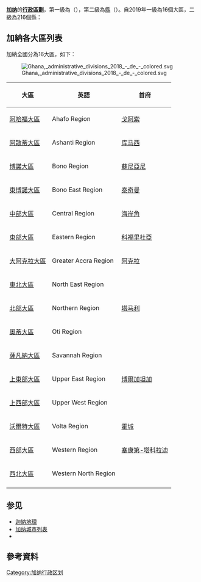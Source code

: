 {{NoteTA
|1=加纳=>zh-tw:迦納;加納=>zh-tw:迦納;
}}
'''[[加纳|加纳]]'''的'''[[行政區劃|行政區劃]]'''，第一級為{{le|大區 (迦納)|Regions of Ghana|大區}}（{{lang-en|Region}}），第二級為[[縣|縣]]（{{lang|en|District}}）。自2019年一級為16個大區，二級為216個縣：

== 加納各大區列表 ==
{{Main|大區 (迦納)}}
加納全國分為16大區，如下：

[[File:Ghana,_administrative_divisions_2018_-_de_-_colored.svg|thumb]]
{| class="wikitable"
! 大區 !! 英語 !! 首府
|-
| [[阿哈福大區|阿哈福大區]] || Ahafo Region || [[戈阿索|戈阿索]]
|-
| [[阿散蒂大區|阿散蒂大區]] || Ashanti Region || [[库马西|库马西]]
|-
| [[博諾大區|博諾大區]] || Bono Region || [[蘇尼亞尼|蘇尼亞尼]]
|-
| [[東博諾大區|東博諾大區]] || Bono East Region || [[泰奇曼|泰奇曼]]
|-
| [[中部大區_(加納)|中部大區]] || Central Region || [[海岸角|海岸角]]
|-
| [[東部大區_(加納)|東部大區]] || Eastern Region || [[科福里杜亞|科福里杜亞]]
|-
| [[大阿克拉大區|大阿克拉大區]] || Greater Accra Region || [[阿克拉|阿克拉]]
|-
| [[東北大區_(加納)|東北大區]] || North East Region || {{le|納萊里古|Nalerigu}}
|-
| [[北部大區_(加納)|北部大區]] || Northern Region || [[塔马利|塔马利]]
|-
| [[奧蒂大區|奧蒂大區]] || Oti Region || {{le|丹拜|Dambai}}
|-
| [[薩凡納大區|薩凡納大區]] || Savannah Region || {{le|達蒙哥|Damongo}}
|-
| [[上東部大區|上東部大區]] || Upper East Region || [[博爾加坦加|博爾加坦加]]
|-
| [[上西部大區|上西部大區]] || Upper West Region || {{le|瓦城 (迦納)|Wa, Ghana|瓦城}}
|-
| [[沃爾特大區|沃爾特大區]] || Volta Region || [[霍城_(加納)|霍城]]
|-
| [[西部大區_(加納)|西部大區]] || Western Region || [[塞康第-塔科拉迪|塞康第-塔科拉迪]]
|-
| [[西北大區|西北大區]] || Western North Region || {{le|威亞索|Wiawso}}
|-
! colspan=3 | {{small|資料來源<ref>{{cite web |url=https://www.graphic.com.gh/news/politics/confirmed-results-of-the-2018-referendum-on-new-regions.html |author=Kweku Zurek |title=Confirmed: Results of the 2018 referendum on new regions |website=Graphic Online |access-date=6 October 2020 |archive-date=2021-11-11 |archive-url=https://web.archive.org/web/20211111111152/https://www.graphic.com.gh/news/politics/confirmed-results-of-the-2018-referendum-on-new-regions.html }}</ref><ref>{{cite web |url=https://www.citypopulation.de/Ghana-Cities.html |title=Ghana: Regions, Major Cities & Urban Localities - Population Statistics in Maps and Charts |website=City Population |access-date=6 October 2020 |archive-date=2016-12-20 |archive-url=https://web.archive.org/web/20161220100557/https://www.citypopulation.de/Ghana-Cities.html }}</ref>}}
|}

== 参见 ==
* [[迦納地理|迦納地理]]
* [[加纳城市列表|加纳城市列表]]
* {{link-en|加納縣份|Districts of Ghana}}

==參考資料==
{{Reflist}}

{{非洲题目|行政区划}}
{{Ghana}}

[[Category:加纳行政区划|Category:加纳行政区划]]